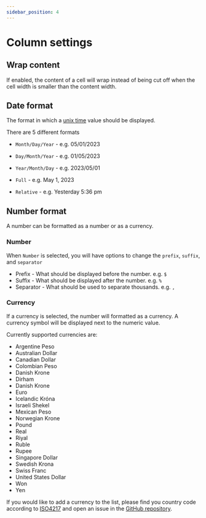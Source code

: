 ```yaml
---
sidebar_position: 4
---
```



# Column settings

## Wrap content

If enabled, the content of a cell will wrap instead of being cut off when the cell width is smaller than the content width.

## Date format

The format in which a [unix time](https://en.wikipedia.org/wiki/Unix_time) value should be displayed.

There are 5 different formats

-   `Month/Day/Year` - e.g. 05/01/2023

-   `Day/Month/Year` - e.g. 01/05/2023

-   `Year/Month/Day` - e.g. 2023/05/01

-   `Full` - e.g. May 1, 2023

-   `Relative` - e.g. Yesterday 5:36 pm

## Number format

A number can be formatted as a number or as a currency.

### Number

When `Number` is selected, you will have options to change the `prefix`, `suffix`, and `separator`

-   Prefix - What should be displayed before the number. e.g. `$`
-   Suffix - What should be displayed after the number. e.g. `%`
-   Separator - What should be used to separate thousands. e.g. `,`

### Currency

If a currency is selected, the number will formatted as a currency. A currency symbol will be displayed next to the numeric value.

Currently supported currencies are:

-   Argentine Peso
-   Australian Dollar
-   Canadian Dollar
-   Colombian Peso
-   Danish Krone
-   Dirham
-   Danish Krone
-   Euro
-   Icelandic Króna
-   Israeli Shekel
-   Mexican Peso
-   Norwegian Krone
-   Pound
-   Real
-   Riyal
-   Ruble
-   Rupee
-   Singapore Dollar
-   Swedish Krona
-   Swiss Franc
-   United States Dollar
-   Won
-   Yen

If you would like to add a currency to the list, please find you country code according to [ISO4217](https://en.wikipedia.org/wiki/ISO_4217) and open an issue in the [GitHub repository](https://github.com/decaf-dev/obsidian-dataloom/issues/new?assignees=&labels=enhancement&projects=&template=FEATURE.yml).
